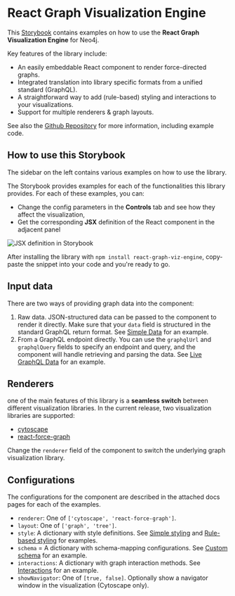 <!-- About.mdx -->

# React Graph Visualization Engine
This [Storybook](https://storybook.js.org/) contains examples on how to use the **React Graph Visualization Engine** for Neo4j.

Key features of the library include:
- An easily embeddable React component to render force-directed graphs.
- Integrated translation into library specific formats from a unified standard (GraphQL).
- A straightforward way to add (rule-based) styling and interactions to your visualizations.
- Support for multiple renderers & graph layouts.
 
See also the [Github Repository](https://github.com/neo4j-field/react-graph-viz-engine) for more information, including example code.

## How to use this Storybook
The sidebar on the left contains various examples on how to use the library.

The Storybook provides examples for each of the functionalities this library provides. For each of these examples, you can:
* Change the config parameters in the **Controls** tab and see how they affect the visualization,
* Get the corresponding **JSX** definition of the React component in the adjacent panel

![JSX definition in Storybook](https://raw.githubusercontent.com/neo4j-field/react-graph-viz-engine/main/assets/storybook_jsx.png)

After installing the library with `npm install react-graph-viz-engine`, copy-paste the snippet into your code and you're ready to go. 


## Input data
There are two ways of providing graph data into the component:
1. Raw data. JSON-structured data can be passed to the component to render it directly. Make sure that your `data` field is structured in the standard GraphQL return format.  See [Simple Data](?path=/story/examples--simple-data) for an example.
2. From a GraphQL endpoint directly. You can use the  `graphqlUrl` and `graphqlQuery` fields to specify an endpoint and query, and the component will handle retrieving and parsing the data. See [Live GraphQL Data](?path=/story/examples--live-graph-ql-data) for an example.

## Renderers
one of the main features of this library is a **seamless switch** between different visualization libraries.
In the current release, two visualization libraries are supported:
- [cytoscape](https://js.cytoscape.org/)
- [react-force-graph](https://github.com/vasturiano/react-force-graph)

Change the `renderer` field of the component to switch the underlying graph visualization library.

## Configurations
The configurations for the component are described in the attached docs pages for each of the examples.
- `renderer`:  One of `['cytoscape', 'react-force-graph']`.
- `layout`: One of `['graph', 'tree']`.
- `style`: A dictionary with style definitions. See [Simple styling](/?path=/story/examples--simple-styling) and [Rule-based styling](?path=/story/examples--rule-based-styling) for examples.
- `schema` = A dictionary with schema-mapping configurations. See [Custom schema](?path=/story/examples--custom-schema) for an example.
- `interactions`: A dictionary with graph interaction methods. See [Interactions](?path=/story/examples--interactions) for an example.
- `showNavigator`: One of `[true, false]`. Optionally show a navigator window in the visualization (Cytoscape only).
